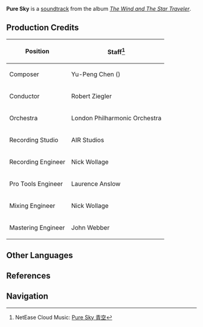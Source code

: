 {{Soundtrack Infobox
|title          =
|image          = The Wind and The Star Traveler.png
|album          = The Wind and The Star Traveler
|disc           =
|number         = 09
|featured       =
|featured2      =
|featured3      =
|featured_disc  =
|featured_disc2 =
|featured_disc3 =
|youtube_id     = nIS-srtakdM
|spotify_id     = 5pOJlpKwXNNKXp7lpFddy9
|played_in      = Mondstadt
|during         = [[Mondstadt]] (Night)
|domain         =
|previous       = Dream Aria (Genshin Impact Main Theme Var.)
|next           = The Edge of the Prairie
}}
'''Pure Sky''' is a [[soundtrack]] from the album ''[[The Wind and The Star Traveler]]''.

==Production Credits==
{| class="wikitable" style="text-align:left; height:0.5em"
! Position
! Staff<ref>NetEase Cloud Music: [https://music.163.com/#/song?id=1455706956 Pure Sky 青空]</ref>
|-
! Composer
| Yu-Peng Chen ({{Lang|zh=陈致逸|mini=1}})
|-
! Conductor
| Robert Ziegler
|-
! Orchestra
| London Philharmonic Orchestra
|-
! Recording Studio
| AIR Studios
|-
! Recording Engineer
| Nick Wollage
|-
! Pro Tools Engineer
| Laurence Anslow
|-
! Mixing Engineer
| Nick Wollage
|-
! Mastering Engineer
| John Webber
|}

==Other Languages==
{{Other Languages|default_hidden = 1
|en      = Pure Sky
|zhs     = 青空
|zhs_rm  = Qīngkōng
|zht     = 青空
|zht_rm  = Qīngkōng
|ja      = 青空
|ja_rm   = Aozora
|ko      = 맑은 하늘
|ko_rm   = Malgeun Haneul
|vi      = Trong Xanh
|vi_note = Radiant Spincrystal's name
}}

==References==
{{Reflist}}

==Navigation==
{{Soundtrack Navbox|The Wind and The Star Traveler}}